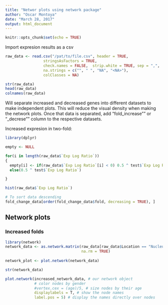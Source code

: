 ```yaml
---
title: "Networ plots using network package"
author: "Oscar Montoya"
date: "March 28, 2017"
output: html_document
---
```


```r
knitr::opts_chunk$set(echo = TRUE)
```


Import expresion results as a csv
```r
raw_data <- read.csv("/pat/to/file.csv", header = TRUE,
                 stringsAsFactors = TRUE, 
                 check.names = FALSE,  strip.white = TRUE, sep = ",",
                 na.strings = c("", " ", "NA", "<NA>"),
                 colClasses = NA)

str(raw_data)
head(raw_data)
colnames(raw_data)

```



Will separate increased and decreased genes into different datasets to make independent plots. This will reduce the visual density when making the network plots. Once that data is separated, add "fold_increase"" or "_decrese"" column to the respective datasets.

Increased expresion in two-fold:

```r
library(dplyr)

empty <- NULL

for(i in length(raw_data$`Exp Log Ratio`))
{
  empty[i] <- if(raw_data$`Exp Log Ratio`[i] < 0) 0.5 ^ test$`Exp Log Ratio`[i]  
  else(0.5 ^ test$`Exp Log Ratio`)

}

hist(raw_data$`Exp Log Ratio`)

# To sort data descending
fold_change_data[order(fold_change_data$fold, decreasing = TRUE), ]
```


## Network plots

### Increased folds

```r

library(network)
network_data <- as.network.matrix(raw_data[raw_data$Location == "Nucleus", ], 
                                  na.rm = TRUE)
  
network_plot <- plot.network(network_data)

str(network_data)

plot.network(increased_network_data, # our network object
             # color nodes by gender
             #vertex.cex = (age)/5, # size nodes by their age
             displaylabels = T, # show the node names
             label.pos = 5) # display the names directly over nodes
```

